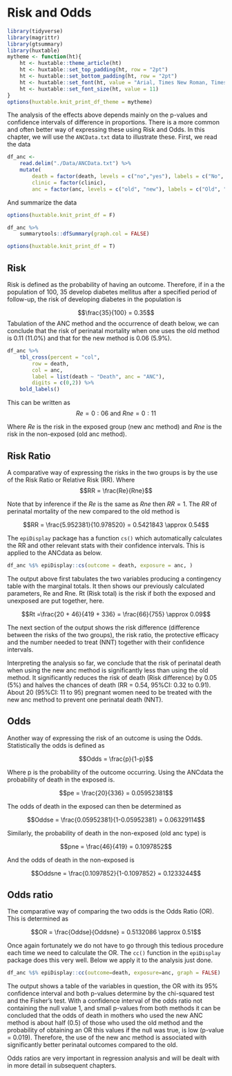 # Risk and Odds 

```r
library(tidyverse)
library(magrittr)
library(gtsummary)
library(huxtable)
mytheme <- function(ht){
    ht <- huxtable::theme_article(ht)
    ht <- huxtable::set_top_padding(ht, row = "2pt")
    ht <- huxtable::set_bottom_padding(ht, row = "2pt")
    ht <- huxtable::set_font(ht, value = "Arial, Times New Roman, Times, Serif")
    ht <- huxtable::set_font_size(ht, value = 11)
}
options(huxtable.knit_print_df_theme = mytheme)
```


The analysis of the effects above depends mainly on the p-values and confidence 
intervals of difference in proportions. There is a more common and often better 
way of expressing these using Risk and Odds. In this chapter, we will use the 
`ANCData.txt` data to illustrate these. First, we read the data

```r
df_anc <- 
    read.delim("./Data/ANCData.txt") %>% 
    mutate(
        death = factor(death, levels = c("no","yes"), labels = c("No", "Yes")),
        clinic = factor(clinic),
        anc = factor(anc, levels = c("old", "new"), labels = c("Old", "New")))
```

And summarize the data

```r
options(huxtable.knit_print_df = F)
```

```r
df_anc %>% 
    summarytools::dfSummary(graph.col = FALSE)
```

```r
options(huxtable.knit_print_df = T)
```

## Risk
Risk is defined as the probability of having an outcome. Therefore, if in a 
the population of 100, 35 develop diabetes mellitus after a specified period of 
follow-up, the risk of developing diabetes in the population is

$$\frac{35}{100} = 0.35$$
Tabulation of the ANC method and the occurrence of death below, we can conclude 
that the risk of perinatal mortality when one uses the old method is 0.11 (11.0%) 
and that for the new method is 0.06 (5.9%).


```r
df_anc %>% 
    tbl_cross(percent = "col",
        row = death, 
        col = anc, 
        label = list(death ~ "Death", anc = "ANC"),
        digits = c(0,2)) %>% 
    bold_labels()

```

This can be written as
$$Re = 0:06 \text{ and } Rne = 0:11$$

Where $Re$ is the risk in the exposed group (new anc method) and $Rne$ is the 
risk in the non-exposed (old anc method). 

## Risk Ratio
A comparative way of expressing the risks in the two groups is by the use of 
the Risk Ratio or Relative Risk (RR). 
Where
$$RR = \frac{Re}{Rne}$$

Note that by inference if the $Re$ is the same as $Rne$ then $RR = 1$. The $RR$ 
of perinatal mortality of the new compared to the old method is

$$RR = \frac{5.952381}{10.978520} = 0.5421843 \approx 0.54$$

The `epiDisplay` package has a function `cs()` which automatically calculates 
the RR and other relevant stats with their confidence intervals. This is 
applied to the ANCdata as below.

```r
df_anc %$% epiDisplay::cs(outcome = death, exposure = anc, )
```

The output above first tabulates the two variables producing a contingency table 
with the marginal totals. It then shows our previously calculated parameters, Re 
and Rne. Rt (Risk total) is the risk if both the exposed and unexposed are put 
together, here.

$$Rt =\frac{20 + 46}{419 + 336} = \frac{66}{755} \approx 0.09$$

The next section of the output shows the risk difference (difference between the 
risks of the two groups), the risk ratio, the protective efficacy and the number 
needed to treat (NNT) together with their confidence intervals.

Interpreting the analysis so far, we conclude that the risk of perinatal death 
when using the new anc method is significantly less than using the old method. 
It significantly reduces the risk of death (Risk difference) by 0.05 (5%) and 
halves the chances of death (RR = 0.54, 95%CI: 0.32 to 0.91). About 20 (95%CI: 
11 to 95) pregnant women need to be treated with the new anc method to prevent 
one perinatal death (NNT).


## Odds
Another way of expressing the risk of an outcome is using the Odds. Statistically the odds
is defined as

$$Odds = \frac{p}{1-p}$$

Where p is the probability of the outcome occurring. Using the ANCdata the probability of
death in the exposed is.

$$pe = \frac{20}{336} = 0.05952381$$

The odds of death in the exposed can then be determined as

$$Oddse = \frac{0.05952381}{1-0.05952381} = 0.06329114$$

Similarly, the probability of death in the non-exposed (old anc type) is

$$pne = \frac{46}{419} = 0.1097852$$ 

And the odds of death in the non-exposed is

$$Oddsne = \frac{0.1097852}{1-0.1097852} = 0.1233244$$ 


## Odds ratio
The comparative way of comparing the two odds is the Odds Ratio (OR). This is 
determined as

$$OR = \frac{Oddse}{Oddsne} = 0.5132086 \approx 0.51$$ 

Once again fortunately we do not have to go through this tedious procedure each 
time we need to calculate the OR. The `cc()` function in the `epiDisplay` 
package does this very well. Below we apply it to the analysis just done.

```r
df_anc %$% epiDisplay::cc(outcome=death, exposure=anc, graph = FALSE)
```

The output shows a table of the variables in question, the OR with its 95% 
confidence interval and both p-values determine by the chi-squared test and the 
Fisher's test. With a confidence interval of the odds ratio not containing the 
null value 1, and small p-values from both methods it can be concluded that the 
odds of death in mothers who used the new ANC method is about half (0.5) of 
those who used the old method and the probability of obtaining an OR this values 
if the null was true, is low (p-value = 0.019). Therefore, the use of the new 
anc method is associated with significantly better perinatal outcomes compared 
to the old.

Odds ratios are very important in regression analysis and will be dealt with in 
more detail in subsequent chapters.









